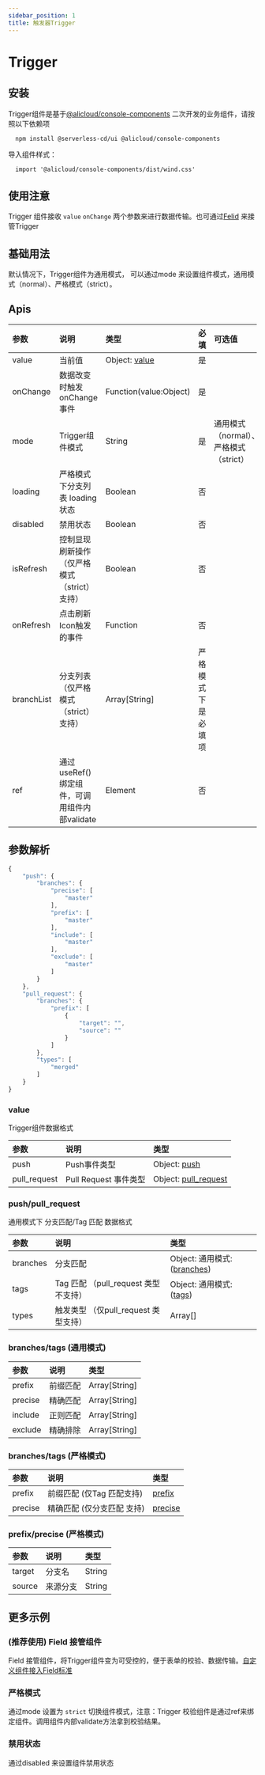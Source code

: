 ```yaml
---
sidebar_position: 1
title: 触发器Trigger
---
```




# Trigger   
## 安装
  Trigger组件是基于[@alicloud/console-components](https://csr632.gitee.io/alibabacloud-console-components/guides/quick-start) 二次开发的业务组件，请按照以下依赖项
  ``` bash
    npm install @serverless-cd/ui @alicloud/console-components
  ```
  导入组件样式：
  ```
    import '@alicloud/console-components/dist/wind.css'
  ```

## 使用注意
  Trigger 组件接收 ```value``` ```onChange``` 两个参数来进行数据传输。也可通过[Felid](https://csr632.gitee.io/alibabacloud-console-components/base-components/field) 来接管Trigger

## 基础用法
默认情况下，Trigger组件为通用模式， 可以通过mode 来设置组件模式，通用模式（normal）、严格模式（strict）。

<CodeBase codeSource={tmpl}>
  <TriggerDemo />
</CodeBase>

## Apis
| 参数 | 说明 | 类型 | 必填 |  可选值 | 默认值 |
|:--------| :--------- | :-------- | :-------- | :--------| :---------|
| value | 当前值 | Object: [value](#value) | 是 | |  |
| onChange | 数据改变时触发onChange事件 | Function(value:Object) | 是 | | |
| mode | Trigger组件模式 | String | 是 | 通用模式（normal）、严格模式（strict） | normal|
| loading | 严格模式下分支列表 loading 状态 | Boolean | 否 | | false |
| disabled | 禁用状态 | Boolean | 否 | | false |
| isRefresh | 控制显现刷新操作 （仅严格模式（strict）支持） | Boolean | 否 | | false |
| onRefresh | 点击刷新Icon触发的事件 |  Function | 否 |  | |
| branchList | 分支列表 （仅严格模式（strict）支持） | Array[String] | 严格模式下是必填项 | | [] |
| ref | 通过useRef()绑定组件，可调用组件内部validate | Element | 否 | |  |


 ## 参数解析
``` javascript
{
    "push": {
        "branches": {
            "precise": [
                "master"
            ],
            "prefix": [
                "master"
            ],
            "include": [
                "master"
            ],
            "exclude": [
                "master"
            ]
        }
    },
    "pull_request": {
        "branches": {
            "prefix": [
                {
                    "target": "",
                    "source": ""
                }
            ]
        },
        "types": [
            "merged"
        ]
    }
}
```

 ### value
  Trigger组件数据格式

| 参数 | 说明 | 类型 |
|:--------| :--------- | :-------- |
| push | Push事件类型 | Object: [push](#pushpull_request) |
| pull_request | Pull Request 事件类型 | Object: [pull_request](#pushpull_request) |

### push/pull_request
通用模式下 分支匹配/Tag 匹配 数据格式

| 参数 | 说明 | 类型 |
|:--------| :--------- | :-------- |
| branches | 分支匹配 | Object: 通用模式: ([branches](#branchestags-通用模式)) |
| tags | Tag 匹配 （pull_request 类型不支持） | Object: 通用模式: ([tags](#branchestags-严格模式)) |
| types | 触发类型 （仅pull_request 类型支持） | Array[] |


### branches/tags (通用模式)

| 参数 | 说明 | 类型 |
|:--------| :--------- | :-------- |
| prefix | 前缀匹配 | Array[String] |
| precise | 精确匹配 | Array[String]  |
| include | 正则匹配| Array[String]  |
| exclude | 精确排除 | Array[String]  |

### branches/tags (严格模式)

| 参数 | 说明 | 类型 |
|:--------| :--------- | :-------- |
| prefix | 前缀匹配 (仅Tag 匹配支持) | [prefix](#prefixprecise-严格模式) |
| precise | 精确匹配 (仅分支匹配 支持) | [precise](#prefixprecise-严格模式) |

### prefix/precise (严格模式)

| 参数 | 说明 | 类型 |
|:--------| :--------- | :-------- |
| target | 分支名 | String |
| source | 来源分支 | String |

## 更多示例

### (推荐使用) Field 接管组件
Field 接管组件，将Trigger组件变为可受控的，便于表单的校验、数据传输。[自定义组件接入Field标准](https://csr632.gitee.io/alibabacloud-console-components/base-components/field#%E8%87%AA%E5%AE%9A%E4%B9%89%E7%BB%84%E4%BB%B6%E6%8E%A5%E5%85%A5field%E6%A0%87%E5%87%86)

<CodeBase codeSource={Fieldtmpl}>
  <FieldTrigger />
</CodeBase>

### 严格模式
  通过mode 设置为 ``` strict ``` 切换组件模式，注意：Trigger 校验组件是通过ref来绑定组件。调用组件内部validate方法拿到校验结果。

<CodeBase codeSource={StrictTmpl}>
  <StrictTrigger />
</CodeBase>

### 禁用状态
  通过disabled 来设置组件禁用状态

<CodeBase codeSource={DisabledTmpl}>
  <DisabledTrigger />
</CodeBase>

